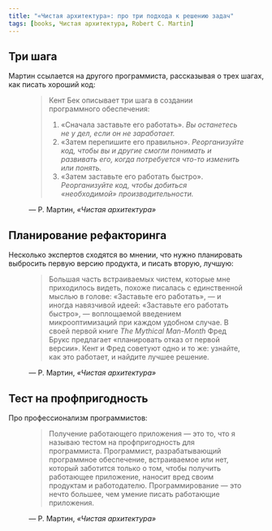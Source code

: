 ```yaml
---
title: "«Чистая архитектура»: про три подхода к решению задач"
tags: [books, Чистая архитектура, Robert C. Martin]
---
```


## Три шага

Мартин ссылается на другого программиста, рассказывая о трех шагах, как писать хороший код:

<figure>
    <blockquote>
        <p>Кент Бек описывает три шага в создании программного обеспечения:</p>
        <ol>
            <li>«Сначала заставьте его работать». <em>Вы останетесь не у дел, если он не заработает.</em></li>
            <li>«Затем перепишите его правильно». <em>Реорганизуйте код, чтобы вы и другие смогли понимать и развивать его, когда потребуется что-то изменить или понять.</em></li>
            <li>«Затем заставьте его работать быстро». <em>Реорганизуйте код, чтобы добиться «необходимой» производительности.</em></li>
        </ol>
    </blockquote>
    <figcaption>— Р. Мартин, <cite>«Чистая архитектура»</cite></figcaption>
</figure>

## Планирование рефакторинга

Несколько экспертов сходятся во мнении, что нужно планировать выбросить первую версию продукта, и писать вторую, лучшую:

<figure>
    <blockquote>
        <p>Большая часть встраиваемых чистем, которые мне приходилось видеть, похоже писалась с единственной мыслью в голове: «Заставьте его работать», — и иногда навязчивой идеей: «Заставьте его работать быстро», — воплощаемой введением микрооптимизаций при каждом удобном случае. В своей первой книге <em>The Mythical Man-Month</em> Фред Брукс предлагает «планировать отказ от первой версии». Кент и Фред советуют одно и то же: узнайте, как это работает, и найдите лучшее решение.</p>
    </blockquote>
    <figcaption>— Р. Мартин, <cite>«Чистая архитектура»</cite></figcaption>
</figure>

## Тест на профпригодность

Про профессионализм программистов:

<figure>
    <blockquote>
        <p>Получение работающего приложения — это то, что я называю тестом на профпригодность для программиста. Программист, разрабатывающий программное обеспечение, встраиваемое или нет, который заботится только о том, чтобы получить работающее приложение, наносит вред своим продуктам и работодателю. Программирование — это нечто большее, чем умение писать работающие приложения.</p>
    </blockquote>
    <figcaption>— Р. Мартин, <cite>«Чистая архитектура»</cite></figcaption>
</figure>
